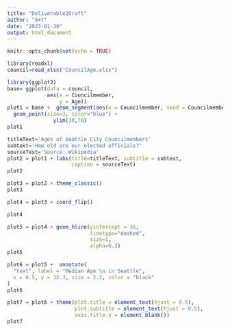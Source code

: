 ---
title: "Deliverable2Draft"
author: "A+T"
date: "2023-01-30"
output: html_document
---

```{r setup, include=FALSE}
knitr::opts_chunk$set(echo = TRUE)
```

```{r}
library(readxl)
council=read_xlsx("CouncilAge.xlsx")
```


```{r}
library(ggplot2)
base= ggplot(data = council,
             aes(x = Councilmember,
                 y = Age))
plot1 = base +  geom_segment(aes(x = Councilmember, xend = Councilmember, y = Age, yend = 35),  color="darkgrey")+
  geom_point(size=3, color="blue") +
               ylim(30,70)
plot1
```

```{r}
titleText='Ages of Seattle City Councilmembers'
subtext='How old are our elected officials?'
sourceText='Source: Wikipedia'
plot2 = plot1 + labs(title=titleText, subtitle = subtext,
                     caption = sourceText)
plot2
```

```{r}
plot3 = plot2 + theme_classic()
plot3
```

```{r}
plot4 = plot3 + coord_flip()

plot4
```

```{r}
plot5 = plot4 + geom_hline(yintercept = 35, 
                           linetype="dashed", 
                           size=1, 
                           alpha=0.3)
plot5
```
```{r}
plot6 = plot5 +  annotate(
  "text", label = "Median Age \n in Seattle",
  x = 8.5, y = 32.3, size = 2.2, color = "black"
)
plot6

```

```{r}
plot7 = plot6 + theme(plot.title = element_text(hjust = 0.5),
                      plot.subtitle = element_text(hjust = 0.5),
                      axis.title.y = element_blank())
plot7
```

